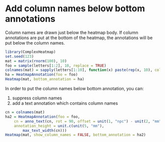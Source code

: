 Add column names below bottom annotations
============================================

Column names are drawn just below the heatmap body. If column annotations are put
at the bottom of the heatmap, the annotations will be put below the column names.

```r
library(ComplexHeatmap)
set.seed(123)
mat = matrix(rnorm(100), 10)
foo = sample(letters[1:2], 10, replace = TRUE)
colnames(mat) = sapply(letters[1:10], function(x) paste(rep(x, 10), collapse = ""))
ha = HeatmapAnnotation(foo = foo)
Heatmap(mat, bottom_annotation = ha)
```

In order to put the column names below bottom annotation, you can:

1. suppress column names
2. add a text annotation which contains column names

```r
cn = colnames(mat)
ha2 = HeatmapAnnotation(foo = foo,
    cn = anno_text(cn, rot = 90, offset = unit(1, "npc") - unit(2, "mm"), just = "right"),
    annotation_height = unit.c(unit(5, "mm"),
        max_text_width(cn)))
Heatmap(mat, show_column_names = FALSE, bottom_annotation = ha2)
```

